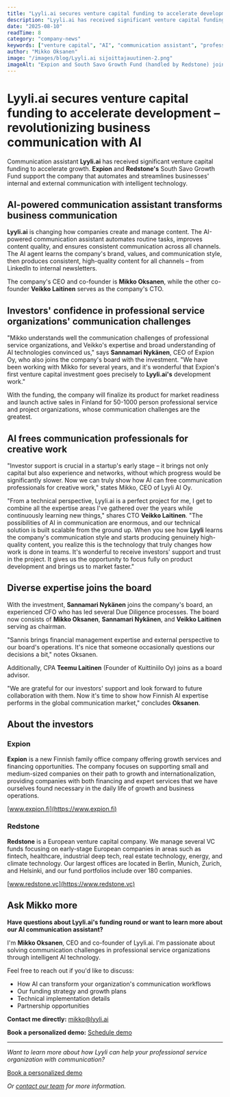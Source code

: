 ```yaml
---
title: "Lyyli.ai secures venture capital funding to accelerate development – revolutionizing business communication with AI"
description: "Lyyli.ai has received significant venture capital funding backed by Expion and Redstone's South Savo Growth Fund. The investment accelerates development and go-to-market of the AI-powered communication assistant."
date: "2025-08-10"
readTime: 8
category: "company-news"
keywords: ["venture capital", "AI", "communication assistant", "professional service organizations", "startup", "funding", "Expion", "Redstone"]
author: "Mikko Oksanen"
image: "/images/blog/Lyyli.ai sijoittajauutinen-2.png"
imageAlt: "Expion and South Savo Growth Fund (handled by Redstone) join to Lyyli.ai's journey."
---
```


# Lyyli.ai secures venture capital funding to accelerate development – revolutionizing business communication with AI

Communication assistant **Lyyli.ai** has received significant venture capital funding to accelerate growth. **Expion** and **Redstone's** South Savo Growth Fund support the company that automates and streamlines businesses' internal and external communication with intelligent technology.


## AI-powered communication assistant transforms business communication

**Lyyli.ai** is changing how companies create and manage content. The AI-powered communication assistant automates routine tasks, improves content quality, and ensures consistent communication across all channels. The AI agent learns the company's brand, values, and communication style, then produces consistent, high-quality content for all channels – from LinkedIn to internal newsletters.

The company's CEO and co-founder is **Mikko Oksanen**, while the other co-founder **Veikko Laitinen** serves as the company's CTO.


## Investors' confidence in professional service organizations' communication challenges

"Mikko understands well the communication challenges of professional service organizations, and Veikko's expertise and broad understanding of AI technologies convinced us," says **Sannamari Nykänen**, CEO of Expion Oy, who also joins the company's board with the investment. "We have been working with Mikko for several years, and it's wonderful that Expion's first venture capital investment goes precisely to **Lyyli.ai's** development work."

With the funding, the company will finalize its product for market readiness and launch active sales in Finland for 50-1000 person professional service and project organizations, whose communication challenges are the greatest.


## AI frees communication professionals for creative work

"Investor support is crucial in a startup's early stage – it brings not only capital but also experience and networks, without which progress would be significantly slower. Now we can truly show how AI can free communication professionals for creative work," states Mikko, CEO of Lyyli AI Oy.

"From a technical perspective, Lyyli.ai is a perfect project for me, I get to combine all the expertise areas I've gathered over the years while continuously learning new things," shares CTO **Veikko Laitinen**. "The possibilities of AI in communication are enormous, and our technical solution is built scalable from the ground up. When you see how **Lyyli** learns the company's communication style and starts producing genuinely high-quality content, you realize this is the technology that truly changes how work is done in teams. It's wonderful to receive investors' support and trust in the project. It gives us the opportunity to focus fully on product development and brings us to market faster."


## Diverse expertise joins the board

With the investment, **Sannamari Nykänen** joins the company's board, an experienced CFO who has led several Due Diligence processes. The board now consists of **Mikko Oksanen**, **Sannamari Nykänen**, and **Veikko Laitinen** serving as chairman.

"Sannis brings financial management expertise and external perspective to our board's operations. It's nice that someone occasionally questions our decisions a bit," notes Oksanen.

Additionally, CPA **Teemu Laitinen** (Founder of Kuittiniilo Oy) joins as a board advisor.

"We are grateful for our investors' support and look forward to future collaboration with them. Now it's time to show how Finnish AI expertise performs in the global communication market," concludes **Oksanen**.


## About the investors

<div class="bg-gray-50 border-l-4 border-forest p-6 my-8 rounded-r-lg">

### **Expion**

**Expion** is a new Finnish family office company offering growth services and financing opportunities. The company focuses on supporting small and medium-sized companies on their path to growth and internationalization, providing companies with both financing and expert services that we have ourselves found necessary in the daily life of growth and business operations.

[www.expion.fi](https://www.expion.fi)

### **Redstone**

**Redstone** is a European venture capital company. We manage several VC funds focusing on early-stage European companies in areas such as fintech, healthcare, industrial deep tech, real estate technology, energy, and climate technology. Our largest offices are located in Berlin, Munich, Zurich, and Helsinki, and our fund portfolios include over 180 companies.

[www.redstone.vc](https://www.redstone.vc)

</div>


## Ask Mikko more

<div class="bg-forest text-white p-8 my-8 rounded-xl shadow-soft">

**Have questions about Lyyli.ai's funding round or want to learn more about our AI communication assistant?**

I'm **Mikko Oksanen**, CEO and co-founder of Lyyli.ai. I'm passionate about solving communication challenges in professional service organizations through intelligent AI technology.

Feel free to reach out if you'd like to discuss:

- How AI can transform your organization's communication workflows
- Our funding strategy and growth plans
- Technical implementation details
- Partnership opportunities

**Contact me directly:** [mikko@lyyli.ai](mailto:mikko@lyyli.ai)

**Book a personalized demo:** [Schedule demo](https://lyyli.ai/demo)

</div>


---

*Want to learn more about how Lyyli can help your professional service organization with communication?*

<div class="text-center my-8">

<a href="https://lyyli.ai/demo" class="inline-block bg-forest text-white font-semibold py-3 px-6 rounded-lg hover:bg-forest/90 transition-colors duration-200 shadow-soft">

Book a personalized demo

</a>

</div>

*Or [contact our team](https://lyyli.ai/contact) for more information.*
